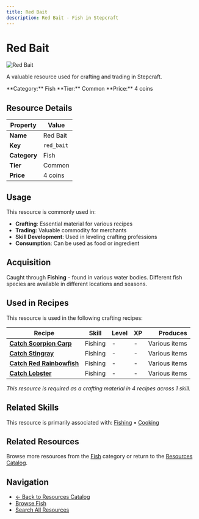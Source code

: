 ```yaml
---
title: Red Bait
description: Red Bait - Fish in Stepcraft
---
```


# Red Bait

<div className="flex items-start gap-6 mb-8">
  <div className="flex-shrink-0">
    <img src="/assets/resources/fishing/red_bait.png" alt="Red Bait" className="w-24 h-24 border rounded-lg" />
  </div>
  <div className="flex-1">
    <div className="space-y-2">
      <p className="text-lg text-muted-foreground">A valuable resource used for crafting and trading in Stepcraft.</p>
      <div className="flex flex-wrap gap-4 text-sm">
        <span className="px-2 py-1 bg-blue-100 dark:bg-blue-900 rounded-md">
          **Category:** Fish
        </span>
        <span className="px-2 py-1 bg-gray-100 dark:bg-gray-900 rounded-md">
          **Tier:** Common
        </span>
        <span className="px-2 py-1 bg-green-100 dark:bg-green-900 rounded-md">
          **Price:** 4 coins
        </span>
      </div>
    </div>
  </div>
</div>

## Resource Details

| Property | Value |
|----------|-------|
| **Name** | Red Bait |
| **Key** | `red_bait` |
| **Category** | Fish |
| **Tier** | Common |
| **Price** | 4 coins |


## Usage

This resource is commonly used in:

- **Crafting**: Essential material for various recipes
- **Trading**: Valuable commodity for merchants
- **Skill Development**: Used in leveling crafting professions
- **Consumption**: Can be used as food or ingredient



## Acquisition

Caught through **Fishing** - found in various water bodies. Different fish species are available in different locations and seasons.


## Used in Recipes

This resource is used in the following crafting recipes:

| Recipe | Skill | Level | XP | Produces |
|--------|-------|-------|----|---------:|
| **[Catch Scorpion Carp](/docs/skills/individual/fishing#scorpion_carp)** | Fishing | - | - | Various items |
| **[Catch Stingray](/docs/skills/individual/fishing#stingray)** | Fishing | - | - | Various items |
| **[Catch Red Rainbowfish](/docs/skills/individual/fishing#red_rainbowfish)** | Fishing | - | - | Various items |
| **[Catch Lobster](/docs/skills/individual/fishing#lobster)** | Fishing | - | - | Various items |

*This resource is required as a crafting material in 4 recipes across 1 skill.*


## Related Skills

This resource is primarily associated with: [Fishing](/docs/skills/individual/fishing) • [Cooking](/docs/skills/individual/cooking)

## Related Resources

Browse more resources from the [Fish](/docs/resources#fish) category or return to the [Resources Catalog](/docs/resources).

## Navigation

- [← Back to Resources Catalog](/docs/resources)
- [Browse Fish](/docs/resources#fish)
- [Search All Resources](/search)
